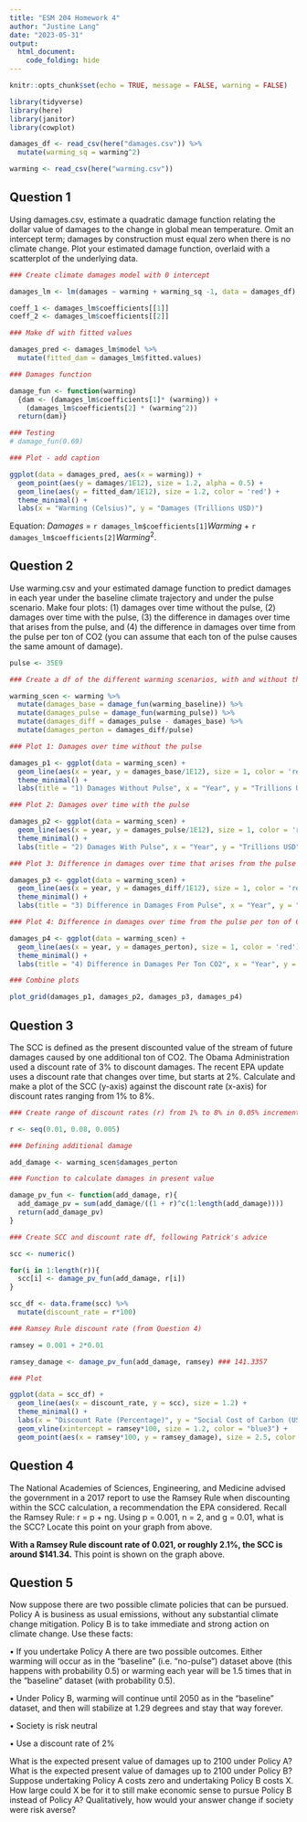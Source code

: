 ```yaml
---
title: "ESM 204 Homework 4"
author: "Justine Lang"
date: "2023-05-31"
output: 
  html_document: 
    code_folding: hide
---
```


```r
knitr::opts_chunk$set(echo = TRUE, message = FALSE, warning = FALSE)

library(tidyverse)
library(here)
library(janitor)
library(cowplot)
```

```r
damages_df <- read_csv(here("damages.csv")) %>% 
  mutate(warming_sq = warming^2)

warming <- read_csv(here("warming.csv"))
```


## Question 1

Using damages.csv, estimate a quadratic damage function relating the dollar value of damages to the change in global mean temperature. Omit an intercept term; damages by construction must equal zero when there is no climate change. Plot your estimated damage function, overlaid with a scatterplot of the underlying data.

```r
### Create climate damages model with 0 intercept 

damages_lm <- lm(damages ~ warming + warming_sq -1, data = damages_df)

coeff_1 <- damages_lm$coefficients[[1]]
coeff_2 <- damages_lm$coefficients[[2]]

### Make df with fitted values

damages_pred <- damages_lm$model %>% 
  mutate(fitted_dam = damages_lm$fitted.values)
```

```r
### Damages function

damage_fun <- function(warming)
  {dam <- (damages_lm$coefficients[1]* (warming)) +
    (damages_lm$coefficients[2] * (warming^2))
  return(dam)}

### Testing
# damage_fun(0.69)
```

```r

### Plot - add caption

ggplot(data = damages_pred, aes(x = warming)) + 
  geom_point(aes(y = damages/1E12), size = 1.2, alpha = 0.5) +
  geom_line(aes(y = fitted_dam/1E12), size = 1.2, color = 'red') +
  theme_minimal() + 
  labs(x = "Warming (Celsius)", y = "Damages (Trillions USD)")
```

Equation: $Damages$ = `r damages_lm$coefficients[1]`$Warming$ + `r damages_lm$coefficients[2]`$Warming^2$.
 

## Question 2 

Use warming.csv and your estimated damage function to predict damages in each year under the baseline climate trajectory and under the pulse scenario. Make four plots: (1) damages over time without the pulse, (2) damages over time with the pulse, (3) the difference in damages over time that arises from the pulse, and (4) the difference in damages over time from the pulse per ton of CO2 (you can assume that each ton of the pulse causes the same amount of damage).

```r
pulse <- 35E9
```

```r
### Create a df of the different warming scenarios, with and without the pulse

warming_scen <- warming %>% 
  mutate(damages_base = damage_fun(warming_baseline)) %>% 
  mutate(damages_pulse = damage_fun(warming_pulse)) %>%  
  mutate(damages_diff = damages_pulse - damages_base) %>%
  mutate(damages_perton = damages_diff/pulse)
```

```r
### Plot 1: Damages over time without the pulse

damages_p1 <- ggplot(data = warming_scen) +
  geom_line(aes(x = year, y = damages_base/1E12), size = 1, color = 'red') +
  theme_minimal() +
  labs(title = "1) Damages Without Pulse", x = "Year", y = "Trillions USD")

### Plot 2: Damages over time with the pulse

damages_p2 <- ggplot(data = warming_scen) +
  geom_line(aes(x = year, y = damages_pulse/1E12), size = 1, color = 'red') +
  theme_minimal() +
  labs(title = "2) Damages With Pulse", x = "Year", y = "Trillions USD")

### Plot 3: Difference in damages over time that arises from the pulse

damages_p3 <- ggplot(data = warming_scen) +
  geom_line(aes(x = year, y = damages_diff/1E12), size = 1, color = 'red') +
  theme_minimal() +
  labs(title = "3) Difference in Damages From Pulse", x = "Year", y = "Trillions USD")

### Plot 4: Difference in damages over time from the pulse per ton of CO2

damages_p4 <- ggplot(data = warming_scen) +
  geom_line(aes(x = year, y = damages_perton), size = 1, color = 'red') +
  theme_minimal() +
  labs(title = "4) Difference in Damages Per Ton CO2", x = "Year", y = "USD")

### Combine plots

plot_grid(damages_p1, damages_p2, damages_p3, damages_p4)
```



## Question 3

The SCC is defined as the present discounted value of the stream of future damages caused by one additional ton of CO2. The Obama Administration used a discount rate of 3% to discount damages. The recent EPA update uses a discount rate that changes over time, but starts at 2%. Calculate and make a plot of the SCC (y-axis) against the discount rate (x-axis) for discount rates ranging from 1% to 8%.

```r
### Create range of discount rates (r) from 1% to 8% in 0.05% increments

r <- seq(0.01, 0.08, 0.005)

### Defining additional damage

add_damage <- warming_scen$damages_perton

### Function to calculate damages in present value

damage_pv_fun <- function(add_damage, r){
  add_damage_pv = sum(add_damage/((1 + r)^c(1:length(add_damage))))
  return(add_damage_pv)
}
```

```r
### Create SCC and discount rate df, following Patrick's advice

scc <- numeric()

for(i in 1:length(r)){
  scc[i] <- damage_pv_fun(add_damage, r[i])
}

scc_df <- data.frame(scc) %>% 
  mutate(discount_rate = r*100)
```

```r
### Ramsey Rule discount rate (from Question 4)

ramsey = 0.001 + 2*0.01

ramsey_damage <- damage_pv_fun(add_damage, ramsey) ### 141.3357
```


```r
### Plot

ggplot(data = scc_df) +
  geom_line(aes(x = discount_rate, y = scc), size = 1.2) +
  theme_minimal() + 
  labs(x = "Discount Rate (Percentage)", y = "Social Cost of Carbon (USD/Ton)") +
  geom_vline(xintercept = ramsey*100, size = 1.2, color = "blue3") +
  geom_point(aes(x = ramsey*100, y = ramsey_damage), size = 2.5, color = 'red')
```



## Question 4

The National Academies of Sciences, Engineering, and Medicine advised the government in a 2017 report to use the Ramsey Rule when discounting within the SCC calculation, a recommendation the EPA considered. Recall the Ramsey Rule: r = p + ng. Using p = 0.001, n = 2, and g = 0.01, what is the SCC? Locate this point on your graph from above.


**With a Ramsey Rule discount rate of 0.021, or roughly 2.1%, the SCC is around $141.34.** This point is shown on the graph above. 



## Question 5

Now suppose there are two possible climate policies that can be pursued. Policy A is business as usual emissions, without any substantial climate change mitigation. Policy B is to take immediate and strong action on climate change. Use these facts:

• If you undertake Policy A there are two possible outcomes. Either warming will occur as in the "baseline" (i.e. "no-pulse") dataset above (this happens with probability 0.5) or warming each year will be 1.5 times that in the "baseline" dataset (with probability 0.5).

• Under Policy B, warming will continue until 2050 as in the "baseline" dataset, and then will stabilize at 1.29 degrees and stay that way forever.

• Society is risk neutral

• Use a discount rate of 2%

What is the expected present value of damages up to 2100 under Policy A? What is the expected present value of damages up to 2100 under Policy B? Suppose undertaking Policy A costs zero and undertaking Policy B costs X. How large could X be for it to still make economic sense to pursue Policy B instead of Policy A? Qualitatively, how would your answer change if society were risk averse?

























